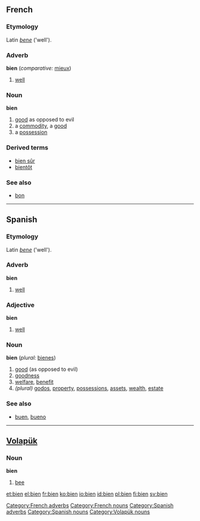 {{see|biển}}
==French==
[[Category:French adverbs]]
[[Category:French nouns]]
===Etymology===
Latin ''[[bene]]'' ('well').

===Adverb===
'''bien''' (''comparative:'' [[mieux]])

# [[well]]

===Noun===
'''bien''' {{m}}

# [[good]] as opposed to evil
# a [[commodity]], a [[good]]
# a [[possession]]

===Derived terms===
*[[bien sûr]]
*[[bientôt]]

===See also===
*[[bon]]


----
==Spanish==
[[Category:Spanish adverbs]]
[[Category:Spanish nouns]]
===Etymology===
Latin ''[[bene]]'' ('well').

===Adverb===
'''bien'''

# [[well]]

===Adjective===
'''bien'''

# [[well]]

===Noun===
'''bien''' {{m}} (''plural:'' [[bienes]])

#[[good]] (as opposed to evil)
#[[goodness]]
#[[welfare]], [[benefit]]
#''(plural)'' [[godos]], [[property]], [[possessions]], [[assets]], [[wealth]], [[estate]]

===See also===
*[[buen]], [[bueno]]


----

==[[Volapük]]== 
[[Category:Volapük nouns]]
===Noun=== 
'''bien'''

# [[bee]]

[[et:bien]]
[[el:bien]]
[[fr:bien]]
[[ko:bien]]
[[io:bien]]
[[id:bien]]
[[pl:bien]]
[[fi:bien]]
[[sv:bien]]